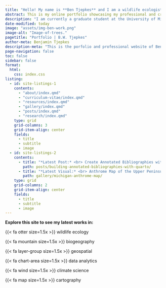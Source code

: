 ---
title: "Hello! My name is **Ben Tjepkes** and I am a wildlife ecologist and data-driven geographer."
abstract: This is my online portfolio showcasing my professional and creative works.
description: "I am currently a graduate student at the University of Missouri studying geographic information systems in the Department of Geography. My work focuses on using a variety of data science and geospatial tools to conduct research in ecology and biogeography. I have interests spanning the fields of geospatial, ecology, data science, and climate science."
date-modified: today
image: "assets/img-ben-work.png"
image-alt: "Image-of-trees."
pagetitle: "Portfolio | B.W. Tjepkes"
author-meta: Benjamin Tjepkes
description-meta: "This is the porfolio and professional website of Benjamin Tjepkes."
page-navigation: false
toc: false
sidebar: false
format:
  html:
    css: index.css
listing:
  - id: site-listings-1
    contents:
      - "about/index.qmd"
      - "curriculum-vitae/index.qmd"
      - "resources/index.qmd"
      - "gallery/index.qmd"
      - "posts/index.qmd"
      - "research/index.qmd"
    type: grid
    grid-columns: 3
    grid-item-align: center
    fields:
      - title
      - subtitle
      - image
  - id: site-listings-2
    contents:
      - title: "*Latest Post:* <br> Create Annotated Bibliographies with Quarto"
        path: posts/building-annotated-bibliographies-with-quarto/
      - title: "*Latest Visual:* <br> Anthrome Map of the Upper Peninsula, MI"
        path: gallery/michigan-anthrome-map/
    type: grid
    grid-columns: 2
    grid-item-align: center
    fields:
      - title
      - subtitle
      - image
---

::: {#intro-section .column-page}

**Explore this site to see my latest works in:**

::: {.container}

::: {.item}
{{< fa otter size=1.5x >}} wildlife ecology
:::
::: {.item}
{{< fa mountain size=1.5x >}} biogeography
:::
::: {.item}
{{< fa layer-group size=1.5x >}} geospatial
:::
::: {.item}
{{< fa chart-area size=1.5x >}} data analytics
:::
::: {.item}
{{< fa wind size=1.5x >}} climate science
:::
::: {.item}
{{< fa map size=1.5x >}} cartography
:::
:::
:::

::: {#site-listings-1 .column-page}
:::

::: {#site-listings-2 .column-page .index-latest}
:::